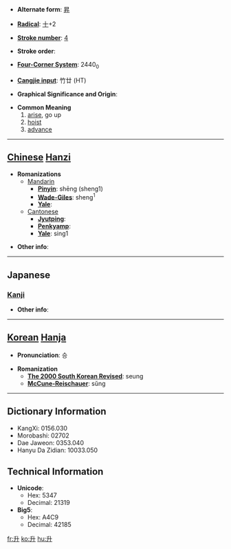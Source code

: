 * '''Alternate form''': [[昇]]

* '''[[Wiktionary:Chinese radical index| Radical]]''': [[Wiktionary:Chinese radical index 十|十]]+2

* '''[[Wiktionary:Chinese total strokes index|Stroke number]]''': [[Wiktionary:Chinese total strokes index 4|4]]

* '''Stroke order''': 

* '''[[Wiktionary:Chinese four corner index|Four-Corner System]]''': 2440<sub>0</sub>

* '''[[Wiktionary:Chinese Cangjie index|Cangjie input]]''': 竹廿 (HT)

* '''Graphical Significance and Origin''': 

* '''Common Meaning'''
*#[[arise]], go up
*# [[hoist]]
*# [[advance]]


----

== [[Chinese]] [[Hanzi]] ==

* '''Romanizations'''
** [[Mandarin]]
*** '''[[Pinyin]]''': shēng (sheng1)
*** '''[[Wade-Giles]]''': sheng<sup>1</sup>
*** '''[[Yale]]''': 
**[[Cantonese]]
***'''[[Jyutping]]''':
***'''[[Penkyamp]]''': 
***'''[[Yale]]''': sing1

* '''Other info''': 

----

==Japanese==
===[[Kanji]]===
{{kanji|on readings=[[しょう]] (shō)|kun readings=[[ます]] (masu), [[のぼる]] (noboru)}}

* '''Other info''':  

----

== [[Korean]] [[Hanja]] ==

* '''Pronunciation''': 승

* '''Romanization'''
** '''[[The 2000 South Korean Revised Romanization|The 2000 South Korean Revised]]''': seung
** '''[[McCune-Reischauer]]''': sŭng

----

== Dictionary Information ==

* KangXi: 0156.030
* Morobashi: 02702
* Dae Jaweon: 0353.040
* Hanyu Da Zidian: 10033.050

== Technical Information ==

* '''Unicode''':
** Hex: 5347
** Decimal: 21319
* '''Big5''':
** Hex: A4C9
** Decimal: 42185

[[fr:升]]
[[ko:升]]
[[hu:升]]